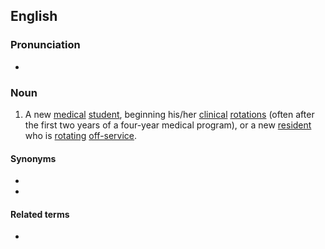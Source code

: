 ==English==

===Pronunciation===
* {{audio|En-au-scut monkey.ogg|Audio (AU)|lang=en}}

===Noun===
{{en-noun}}

# {{lb|en|slang|medicine}} A new [[medical]] [[student]], beginning his/her [[clinical]] [[rotation]]s (often after the first two years of a four-year medical program), or a new [[resident]] who is [[rotating]] [[off-service]].

====Synonyms====
* {{l|en|scut boy}}
* {{l|en|scut dog}}

====Related terms====
* {{l|en|scut work}}